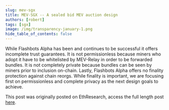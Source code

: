 ```yaml
---
slug: mev-sgx
title: MEV-SGX -- A sealed bid MEV auction design
authors: [robert]
tags: [sgx]
image: /img/transparency-january-1.png
hide_table_of_contents: false
---
```

While Flashbots Alpha has been and continues to be successful it offers incomplete trust guarantees. It is not permissionless because miners who adopt it have to be whitelisted by MEV-Relay in order to be forwarded bundles. It is not completely private because bundles can be seen by miners prior to inclusion on-chain. Lastly, Flashbots Alpha offers no finality protection against chain reorgs. While finality is important, we are focusing first on permissionless and complete privacy as the next design goals to achieve.
<!--truncate-->
This post was originally posted on EthResearch, access the full length post [here](https://ethresear.ch/t/mev-sgx-a-sealed-bid-mev-auction-design/9677).
